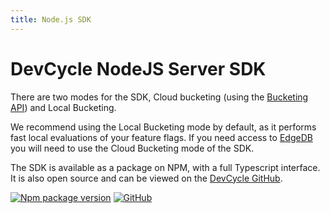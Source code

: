 ```yaml
---
title: Node.js SDK
---
```



# DevCycle NodeJS Server SDK

There are two modes for the SDK, Cloud bucketing (using the [Bucketing API](https://docs.devcycle.com/bucketing-api/))
and Local Bucketing.

We recommend using the Local Bucketing mode by default, as it performs fast local evaluations of your feature flags. If
you need access to [EdgeDB](https://docs.devcycle.com/extras/edgedb) you will need to use the Cloud Bucketing mode of
the SDK.

<CustomDocCardList items={useCurrentSidebarCategory().items} columnWidth={4} />

The SDK is available as a package on NPM, with a full Typescript interface. It is also open source and can be viewed on
the [DevCycle GitHub](https://github.com/DevCycleHQ/js-sdks/tree/main/sdk/nodejs).

[![Npm package version](https://badgen.net/npm/v/@devcycle/nodejs-server-sdk)](https://www.npmjs.com/package/@devcycle/nodejs-server-sdk)
[![GitHub](https://img.shields.io/github/stars/devcyclehq/js-sdks.svg?style=social&label=Star&maxAge=2592000)](https://github.com/devcyclehq/js-sdks)
